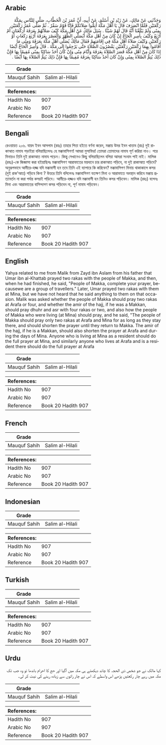 ## Arabic


<div dir="rtl" lang="ar" style={{fontSize:'larger',backgroundColor:'#f8f9fa',padding:20}}>
وَحَدَّثَنِي عَنْ مَالِكٍ، عَنْ زَيْدِ بْنِ أَسْلَمَ، عَنْ أَبِيهِ، أَنَّ عُمَرَ بْنَ الْخَطَّابِ، صَلَّى لِلنَّاسِ بِمَكَّةَ رَكْعَتَيْنِ فَلَمَّا انْصَرَفَ قَالَ يَا أَهْلَ مَكَّةَ أَتِمُّوا صَلاَتَكُمْ فَإِنَّا قَوْمٌ سَفْرٌ ‏.‏ ثُمَّ صَلَّى عُمَرُ رَكْعَتَيْنِ بِمِنًى وَلَمْ يَبْلُغْنَا أَنَّهُ قَالَ لَهُمْ شَيْئًا ‏.‏ سُئِلَ مَالِكٌ عَنْ أَهْلِ مَكَّةَ كَيْفَ صَلاَتُهُمْ بِعَرَفَةَ أَرَكْعَتَانِ أَمْ أَرْبَعٌ وَكَيْفَ بِأَمِيرِ الْحَاجِّ إِنْ كَانَ مِنْ أَهْلِ مَكَّةَ أَيُصَلِّي الظُّهْرَ وَالْعَصْرَ بِعَرَفَةَ أَرْبَعَ رَكَعَاتٍ أَوْ رَكْعَتَيْنِ وَكَيْفَ صَلاَةُ أَهْلِ مَكَّةَ فِي إِقَامَتِهِمْ فَقَالَ مَالِكٌ يُصَلِّي أَهْلُ مَكَّةَ بِعَرَفَةَ وَمِنًى مَا أَقَامُوا بِهِمَا رَكْعَتَيْنِ رَكْعَتَيْنِ يَقْصُرُونَ الصَّلاَةَ حَتَّى يَرْجِعُوا إِلَى مَكَّةَ ‏.‏ قَالَ وَأَمِيرُ الْحَاجِّ أَيْضًا إِذَا كَانَ مِنْ أَهْلِ مَكَّةَ قَصَرَ الصَّلاَةَ بِعَرَفَةَ وَأَيَّامَ مِنًى وَإِنْ كَانَ أَحَدٌ سَاكِنًا بِمِنًى مُقِيمًا بِهَا فَإِنَّ ذَلِكَ يُتِمُّ الصَّلاَةَ بِمِنًى وَإِنْ كَانَ أَحَدٌ سَاكِنًا بِعَرَفَةَ مُقِيمًا بِهَا فَإِنَّ ذَلِكَ يُتِمُّ الصَّلاَةَ بِهَا أَيْضًا ‏.‏
</div>
<div style={{backgroundColor:'#f8f9fa',padding:20, marginBottom: 10}}><table> <thead> <tr> <th>Grade</th> <th></th> </tr> </thead> <tbody> <tr><td>Mauquf Sahih</td><td>Salim al-Hilali</td></tr></tbody></table><table> <thead> <tr> <th>References:</th> <th></th> </tr> </thead> <tbody><tr><td>Hadith No</td><td>907</td></tr><tr><td>Arabic No</td><td>907</td></tr><tr><td>Reference</td><td>Book 20 Hadith 907</td></tr></tbody></table></div>

## Bengali


<div dir="ltr" lang="bn" style={{fontSize:'larger',backgroundColor:'#f8f9fa',padding:20}}>
রেওয়ায়ত ২০৬. যায়দ ইবন আসলাম (রহঃ) তাহার পিতা হইতে বর্ণনা করেন, মক্কায় উমর ইবন খাত্তাব (রাঃ) দুই রাকাআত নামায পড়াইয়া বলিয়াছিলেনঃ হে মক্কাবাসিগণ! আমরা মুসাফির! তোমরা তোমাদের নামায পূর্ণ করিয়া নাও। পরে মিনায়ও তিনি দুই রাকাআত নামায পড়েন। কিন্তু সেখানেও কিছু বলিয়াছিলেন বলিয়া আমরা সংবাদ পাই নাই। মালিক (রহঃ)-কে জিজ্ঞাসা করা হইয়াছিলঃ মক্কাবাসিগণ আরাফাতের ময়দানে চার রাকাআত পড়িবে, না দুই রাকাআত পড়িবে? অনুরূপভাবে আমীরে-হজ্জ যদি মক্কাবাসী হন তবে তিনি এই ব্যাপারে কি করিবেন? মক্কাবাসিগণ মিনায় থাকাকালে কসর (দুই রাক’আত) পড়িবে কিনা ? উত্তরে তিনি বলিলেনঃ মক্কাবাসিগণ যতক্ষণ মিনা ও আরাফাতে অবস্থান করিবে মক্কায় প্রত্যাবর্তন না করা পর্যন্ত কসরই পড়িবে। আমীরে-হজ্জও যদি মক্কাবাসী হন তিনিও কসর পড়িবেন। মালিক (রহঃ) বলেনঃ মিনা এবং আরাফাতের বাসিন্দাগণ কসর পড়িবেন না, পূর্ণ নামায পড়িবেন।
</div>
<div style={{backgroundColor:'#f8f9fa',padding:20, marginBottom: 10}}><table> <thead> <tr> <th>Grade</th> <th></th> </tr> </thead> <tbody> <tr><td>Mauquf Sahih</td><td>Salim al-Hilali</td></tr></tbody></table><table> <thead> <tr> <th>References:</th> <th></th> </tr> </thead> <tbody><tr><td>Hadith No</td><td>907</td></tr><tr><td>Arabic No</td><td>907</td></tr><tr><td>Reference</td><td>Book 20 Hadith 907</td></tr></tbody></table></div>

## English


<div dir="ltr" lang="en" style={{fontSize:'larger',backgroundColor:'#f8f9fa',padding:20}}>
Yahya related to me from Malik from Zayd ibn Aslam from his father that Umar ibn al-Khattab prayed two rakas with the people of Makka, and then, when he had finished, he said, "People of Makka, complete your prayer, becausewe are a group of travellers." Later, Umar prayed two rakas with them at Mina, but we have not heard that he said anything to them on that occasion. Malik was asked whether the people of Makka should pray two rakas at Arafa or four, and whether the amir of the hajj, if he was a Makkan, should pray dhuhr and asr with four rakas or two, and also how the people of Makka who were living (at Mina) should pray, and he said, "The people of Makka should pray only two rakas at Arafa and Mina for as long as they stay there, and should shorten the prayer until they return to Makka. The amir of the hajj, if he is a Makkan, should also shorten the prayer at Arafa and during the days of Mina. Anyone who is living at Mina as a resident should do the full prayer at Mina, and similarly anyone who lives at Arafa and is a resident there should do the full prayer at Arafa
</div>
<div style={{backgroundColor:'#f8f9fa',padding:20, marginBottom: 10}}><table> <thead> <tr> <th>Grade</th> <th></th> </tr> </thead> <tbody> <tr><td>Mauquf Sahih</td><td>Salim al-Hilali</td></tr></tbody></table><table> <thead> <tr> <th>References:</th> <th></th> </tr> </thead> <tbody><tr><td>Hadith No</td><td>907</td></tr><tr><td>Arabic No</td><td>907</td></tr><tr><td>Reference</td><td>Book 20 Hadith 907</td></tr></tbody></table></div>

## French


<div dir="ltr" lang="fr" style={{fontSize:'larger',backgroundColor:'#f8f9fa',padding:20}}>

</div>
<div style={{backgroundColor:'#f8f9fa',padding:20, marginBottom: 10}}><table> <thead> <tr> <th>Grade</th> <th></th> </tr> </thead> <tbody> <tr><td>Mauquf Sahih</td><td>Salim al-Hilali</td></tr></tbody></table><table> <thead> <tr> <th>References:</th> <th></th> </tr> </thead> <tbody><tr><td>Hadith No</td><td>907</td></tr><tr><td>Arabic No</td><td>907</td></tr><tr><td>Reference</td><td>Book 20 Hadith 907</td></tr></tbody></table></div>

## Indonesian


<div dir="ltr" lang="id" style={{fontSize:'larger',backgroundColor:'#f8f9fa',padding:20}}>

</div>
<div style={{backgroundColor:'#f8f9fa',padding:20, marginBottom: 10}}><table> <thead> <tr> <th>Grade</th> <th></th> </tr> </thead> <tbody> <tr><td>Mauquf Sahih</td><td>Salim al-Hilali</td></tr></tbody></table><table> <thead> <tr> <th>References:</th> <th></th> </tr> </thead> <tbody><tr><td>Hadith No</td><td>907</td></tr><tr><td>Arabic No</td><td>907</td></tr><tr><td>Reference</td><td>Book 20 Hadith 907</td></tr></tbody></table></div>

## Turkish


<div dir="ltr" lang="tr" style={{fontSize:'larger',backgroundColor:'#f8f9fa',padding:20}}>

</div>
<div style={{backgroundColor:'#f8f9fa',padding:20, marginBottom: 10}}><table> <thead> <tr> <th>Grade</th> <th></th> </tr> </thead> <tbody> <tr><td>Mauquf Sahih</td><td>Salim al-Hilali</td></tr></tbody></table><table> <thead> <tr> <th>References:</th> <th></th> </tr> </thead> <tbody><tr><td>Hadith No</td><td>907</td></tr><tr><td>Arabic No</td><td>907</td></tr><tr><td>Reference</td><td>Book 20 Hadith 907</td></tr></tbody></table></div>

## Urdu


<div dir="rtl" lang="ur" style={{fontSize:'larger',backgroundColor:'#f8f9fa',padding:20}}>
کہا مالک نے جو شخص ذی الحجہ کا چاند دیکھتے ہی مکہ میں آگیا اور حج کا احرام باندھا تو وہ جب تک مکہ میں رہے چار رکعتیں پڑھے اس واسطے کہ اس نے چار راتوں سے زیادہ رہنے کی نیت کر لی۔
</div>
<div style={{backgroundColor:'#f8f9fa',padding:20, marginBottom: 10}}><table> <thead> <tr> <th>Grade</th> <th></th> </tr> </thead> <tbody> <tr><td>Mauquf Sahih</td><td>Salim al-Hilali</td></tr></tbody></table><table> <thead> <tr> <th>References:</th> <th></th> </tr> </thead> <tbody><tr><td>Hadith No</td><td>907</td></tr><tr><td>Arabic No</td><td>907</td></tr><tr><td>Reference</td><td>Book 20 Hadith 907</td></tr></tbody></table></div>